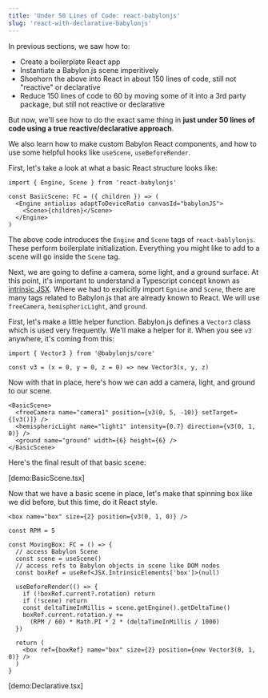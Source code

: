 ```yaml
---
title: 'Under 50 Lines of Code: react-babylonjs'
slug: 'react-with-declarative-babylonjs'
---
```


In previous sections, we saw how to:

- Create a boilerplate React app
- Instantiate a Babylon.js scene imperitively
- Shoehorn the above into React in about 150 lines of code, still not "reactive"
  or declarative
- Reduce 150 lines of code to 60 by moving some of it into a 3rd party package,
  but still not reactive or declarative

But now, we'll see how to do the exact same thing in **just under 50 lines of
code using a true reactive/declarative approach**.

We also learn how to make custom Babylon React components, and how to use some
helpful hooks like `useScene`, `useBeforeRender`.

First, let's take a look at what a basic React structure looks like:

```tsx
import { Engine, Scene } from 'react-babylonjs'

const BasicScene: FC = ({ children }) => (
  <Engine antialias adaptToDeviceRatio canvasId="babylonJS">
    <Scene>{children}</Scene>
  </Engine>
)
```

The above code introduces the `Engine` and `Scene` tags of `react-bablylonjs`.
These perform boilerplate initialization. Everything you might like to add to a
scene will go inside the `Scene` tag.

Next, we are going to define a camera, some light, and a ground surface. At this
point, it's important to understand a Typescript concept known as
[intrinsic JSX](https://www.typescriptlang.org/docs/handbook/jsx.html#intrinsic-elements).
Where we had to explicitly import `Egnine` and `Scene`, there are many tags
related to Babylon.js that are already known to React. We will use `freeCamera`,
`hemisphericLight`, and `ground`.

First, let's make a little helper function. Babylon.js defines a `Vector3` class
which is used very frequently. We'll make a helper for it. When you see `v3`
anywhere, it's coming from this:

```tsx
import { Vector3 } from '@babylonjs/core'

const v3 = (x = 0, y = 0, z = 0) => new Vector3(x, y, z)
```

Now with that in place, here's how we can add a camera, light, and ground to our
scene.

```tsx
<BasicScene>
  <freeCamera name="camera1" position={v3(0, 5, -10)} setTarget={[v3()]} />
  <hemisphericLight name="light1" intensity={0.7} direction={v3(0, 1, 0)} />
  <ground name="ground" width={6} height={6} />
</BasicScene>
```

Here's the final result of that basic scene:

[demo:BasicScene.tsx]

Now that we have a basic scene in place, let's make that spinning box like we
did before, but this time, do it React style.

```tsx
<box name="box" size={2} position={v3(0, 1, 0)} />
```

```tsx
const RPM = 5

const MovingBox: FC = () => {
  // access Babylon Scene
  const scene = useScene()
  // access refs to Babylon objects in scene like DOM nodes
  const boxRef = useRef<JSX.IntrinsicElements['box']>(null)

  useBeforeRender(() => {
    if (!boxRef.current?.rotation) return
    if (!scene) return
    const deltaTimeInMillis = scene.getEngine().getDeltaTime()
    boxRef.current.rotation.y +=
      (RPM / 60) * Math.PI * 2 * (deltaTimeInMillis / 1000)
  })

  return (
    <box ref={boxRef} name="box" size={2} position={new Vector3(0, 1, 0)} />
  )
}
```

[demo:Declarative.tsx]
